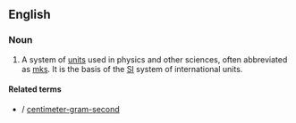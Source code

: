 ==English==

===Noun===
{{en-noun|-}}
{{wikipedia|International System of Units}}

# A system of [[unit]]s used in physics and other sciences, often abbreviated as [[mks]]. It is the basis of the [[SI]] system of international units.

====Related terms====
* {{l|en|cgs}} / [[centimeter-gram-second]]
